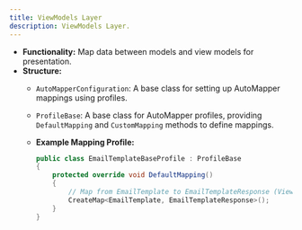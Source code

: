 ```yaml
---
title: ViewModels Layer
description: ViewModels Layer.
---
```

- **Functionality:** Map data between models and view models for presentation.
- **Structure:**
    - `AutoMapperConfiguration`: A base class for setting up AutoMapper mappings using profiles.
    - `ProfileBase`: A base class for AutoMapper profiles, providing `DefaultMapping` and `CustomMapping` methods to define mappings.
    - **Example Mapping Profile:**
        
        ```csharp
        public class EmailTemplateBaseProfile : ProfileBase
        {
            protected override void DefaultMapping()
            {
                // Map from EmailTemplate to EmailTemplateResponse (ViewModel)
                CreateMap<EmailTemplate, EmailTemplateResponse>();
            }
        }
        
        ```
